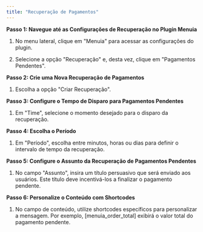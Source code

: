```yaml
---
title: "Recuperação de Pagamentos"
---
```


**Passo 1: Navegue até as Configurações de Recuperação no Plugin Menuia**

1. No menu lateral, clique em "Menuia" para acessar as configurações do plugin.

2. Selecione a opção "Recuperação" e, desta vez, clique em "Pagamentos Pendentes".

**Passo 2: Crie uma Nova Recuperação de Pagamentos**

1. Escolha a opção "Criar Recuperação".

**Passo 3: Configure o Tempo de Disparo para Pagamentos Pendentes**

1. Em "Time", selecione o momento desejado para o disparo da recuperação.

**Passo 4: Escolha o Período**

1. Em "Período", escolha entre minutos, horas ou dias para definir o intervalo de tempo da recuperação.

**Passo 5: Configure o Assunto da Recuperação de Pagamentos Pendentes**

1. No campo "Assunto", insira um título persuasivo que será enviado aos usuários. Este título deve incentivá-los a finalizar o pagamento pendente.

**Passo 6: Personalize o Conteúdo com Shortcodes**

1. No campo de conteúdo, utilize shortcodes específicos para personalizar a mensagem. Por exemplo, \[menuia\_order\_total] exibirá o valor total do pagamento pendente.